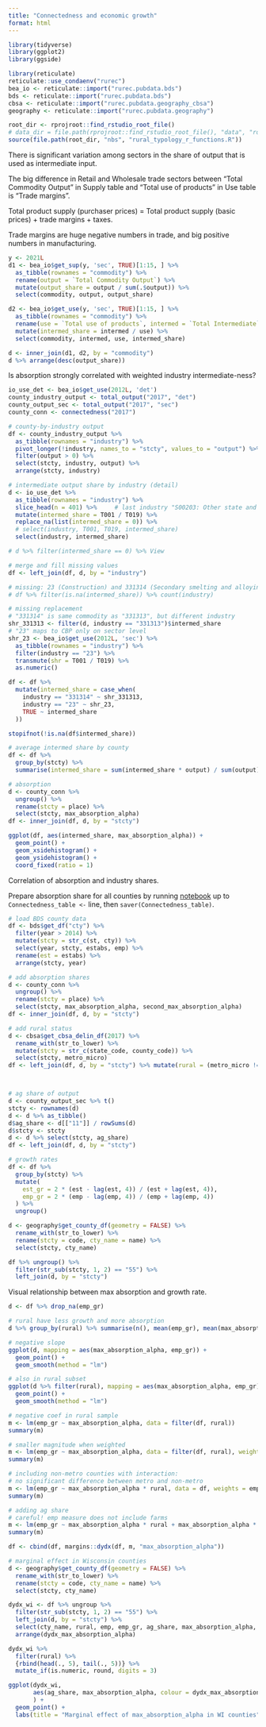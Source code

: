 ```yaml
---
title: "Connectedness and economic growth"
format: html
---
```


```r

library(tidyverse)
library(ggplot2)
library(ggside)

library(reticulate)
reticulate::use_condaenv("rurec")
bea_io <- reticulate::import("rurec.pubdata.bds")
bds <- reticulate::import("rurec.pubdata.bds")
cbsa <- reticulate::import("rurec.pubdata.geography_cbsa")
geography <- reticulate::import("rurec.pubdata.geography")

root_dir <- rprojroot::find_rstudio_root_file()
# data_dir = file.path(rprojroot::find_rstudio_root_file(), "data", "robjs")
source(file.path(root_dir, "nbs", "rural_typology_r_functions.R"))

```



There is significant variation among sectors in the share of output that is used as intermediate input.

The big difference in Retail and Wholesale trade sectors between "Total Commodity Output" in Supply table and "Total use of products" in Use table is "Trade margins".

Total product supply (purchaser prices) = Total product supply (basic prices) + trade margins + taxes.

Trade margins are huge negative numbers in trade, and big positive numbers in manufacturing.


```r
y <- 2021L
d1 <- bea_io$get_sup(y, 'sec', TRUE)[1:15, ] %>%
  as_tibble(rownames = "commodity") %>%
  rename(output = `Total Commodity Output`) %>%
  mutate(output_share = output / sum(.$output)) %>%
  select(commodity, output, output_share)

d2 <- bea_io$get_use(y, 'sec', TRUE)[1:15, ] %>%
  as_tibble(rownames = "commodity") %>%
  rename(use = `Total use of products`, intermed = `Total Intermediate`) %>%
  mutate(intermed_share = intermed / use) %>%
  select(commodity, intermed, use, intermed_share)

d <- inner_join(d1, d2, by = "commodity")
d %>% arrange(desc(output_share))
```


Is absorption strongly correlated with weighted industry intermediate-ness?

```r
io_use_det <- bea_io$get_use(2012L, 'det')
county_industry_output <- total_output("2017", "det")
county_output_sec <- total_output("2017", "sec")
county_conn <- connectedness("2017")
```



```r
# county-by-industry output
df <- county_industry_output %>% 
  as_tibble(rownames = "industry") %>%
  pivot_longer(!industry, names_to = "stcty", values_to = "output") %>%
  filter(output > 0) %>%
  select(stcty, industry, output) %>%
  arrange(stcty, industry)

# intermediate output share by industry (detail)
d <- io_use_det %>%
  as_tibble(rownames = "industry") %>%
  slice_head(n = 401) %>%     # last industry "S00203: Other state and local government enterprises"
  mutate(intermed_share = T001 / T019) %>% 
  replace_na(list(intermed_share = 0)) %>%
  # select(industry, T001, T019, intermed_share)
  select(industry, intermed_share)

# d %>% filter(intermed_share == 0) %>% View

# merge and fill missing values
df <- left_join(df, d, by = "industry")

# missing: 23 (Construction) and 331314 (Secondary smelting and alloying of aluminum)
# df %>% filter(is.na(intermed_share)) %>% count(industry)

# missing replacement
# "331314" is same commodity as "331313", but different industry
shr_331313 <- filter(d, industry == "331313")$intermed_share
# "23" maps to CBP only on sector level
shr_23 <- bea_io$get_use(2012L, 'sec') %>% 
  as_tibble(rownames = "industry") %>%
  filter(industry == "23") %>%
  transmute(shr = T001 / T019) %>%
  as.numeric()

df <- df %>%
  mutate(intermed_share = case_when(
    industry == "331314" ~ shr_331313,
    industry == "23" ~ shr_23,
    TRUE ~ intermed_share
  ))

stopifnot(!is.na(df$intermed_share))

# average intermed share by county
df <- df %>% 
  group_by(stcty) %>% 
  summarise(intermed_share = sum(intermed_share * output) / sum(output))

# absorption
d <- county_conn %>%
  ungroup() %>%
  rename(stcty = place) %>%
  select(stcty, max_absorption_alpha)
df <- inner_join(df, d, by = "stcty")

ggplot(df, aes(intermed_share, max_absorption_alpha)) + 
  geom_point() +
  geom_xsidehistogram() +
  geom_ysidehistogram() +
  coord_fixed(ratio = 1)
```





Correlation of absorption and industry shares.


Prepare absorption share for all counties by running [notebook](national_connectedness.Rmd) up to `Connectedness_table <-` line, then `saver(Connectedness_table)`.


```r

# load BDS county data
df <- bds$get_df("cty") %>%
  filter(year > 2014) %>%
  mutate(stcty = str_c(st, cty)) %>%
  select(year, stcty, estabs, emp) %>%
  rename(est = estabs) %>%
  arrange(stcty, year)

# add absorption shares
d <- county_conn %>%
  ungroup() %>%
  rename(stcty = place) %>%
  select(stcty, max_absorption_alpha, second_max_absorption_alpha)
df <- inner_join(df, d, by = "stcty")

# add rural status
d <- cbsa$get_cbsa_delin_df(2017) %>%
  rename_with(str_to_lower) %>%
  mutate(stcty = str_c(state_code, county_code)) %>%
  select(stcty, metro_micro)
df <- left_join(df, d, by = "stcty") %>% mutate(rural = (metro_micro != "metro") %>% replace_na(TRUE))



# ag share of output
d <- county_output_sec %>% t()
stcty <- rownames(d)
d <- d %>% as_tibble()
d$ag_share <- d[["11"]] / rowSums(d)
d$stcty <- stcty
d <- d %>% select(stcty, ag_share)
df <- left_join(df, d, by = "stcty")

# growth rates
df <- df %>%
  group_by(stcty) %>% 
  mutate(
    est_gr = 2 * (est - lag(est, 4)) / (est + lag(est, 4)),
    emp_gr = 2 * (emp - lag(emp, 4)) / (emp + lag(emp, 4))
  ) %>% 
  ungroup()

```


```r
d <- geography$get_county_df(geometry = FALSE) %>%
  rename_with(str_to_lower) %>%
  rename(stcty = code, cty_name = name) %>%
  select(stcty, cty_name)

df %>% ungroup() %>%
  filter(str_sub(stcty, 1, 2) == "55") %>%
  left_join(d, by = "stcty")
```



Visual relationship between max absorption and growth rate.

```r

d <- df %>% drop_na(emp_gr)

# rural have less growth and more absorption
d %>% group_by(rural) %>% summarise(n(), mean(emp_gr), mean(max_absorption_alpha))

# negative slope
ggplot(d, mapping = aes(max_absorption_alpha, emp_gr)) +
  geom_point() +
  geom_smooth(method = "lm")

# also in rural subset
ggplot(d %>% filter(rural), mapping = aes(max_absorption_alpha, emp_gr)) +
  geom_point() +
  geom_smooth(method = "lm")


```


```r
# negative coef in rural sample
m <- lm(emp_gr ~ max_absorption_alpha, data = filter(df, rural))
summary(m)

# smaller magnitude when weighted
m <- lm(emp_gr ~ max_absorption_alpha, data = filter(df, rural), weights = emp)
summary(m)

# including non-metro counties with interaction: 
# no significant difference between metro and non-metro
m <- lm(emp_gr ~ max_absorption_alpha * rural, data = df, weights = emp)
summary(m)

# adding ag share
# careful! emp measure does not include farms
m <- lm(emp_gr ~ max_absorption_alpha * rural + max_absorption_alpha * ag_share, data = df, weights = emp)
summary(m)

```


```r
df <- cbind(df, margins::dydx(df, m, "max_absorption_alpha"))

# marginal effect in Wisconsin counties
d <- geography$get_county_df(geometry = FALSE) %>%
  rename_with(str_to_lower) %>%
  rename(stcty = code, cty_name = name) %>%
  select(stcty, cty_name)

dydx_wi <- df %>% ungroup %>%
  filter(str_sub(stcty, 1, 2) == "55") %>%
  left_join(d, by = "stcty") %>%
  select(cty_name, rural, emp, emp_gr, ag_share, max_absorption_alpha, dydx_max_absorption_alpha) %>%
  arrange(dydx_max_absorption_alpha)

dydx_wi %>%
  filter(rural) %>%
  {rbind(head(., 5), tail(., 5))} %>%
  mutate_if(is.numeric, round, digits = 3)

ggplot(dydx_wi, 
       aes(ag_share, max_absorption_alpha, colour = dydx_max_absorption_alpha, shape = rural)
       ) +
  geom_point() +
  labs(title = "Marginal effect of max_absorption_alpha in WI counties")


```



